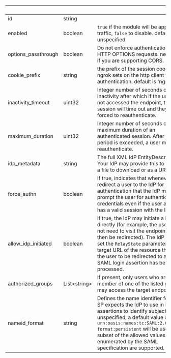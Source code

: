 | &nbsp;              | &nbsp;             | &nbsp;                                                                                                                                                                                                                                                                                                             |
| ------------------- | ------------------ | ------------------------------------------------------------------------------------------------------------------------------------------------------------------------------------------------------------------------------------------------------------------------------------------------------------------ |
| id                  | string             |                                                                                                                                                                                                                                                                                                                    |
| enabled             | boolean            | `true` if the module will be applied to traffic, `false` to disable. default `true` if unspecified                                                                                                                                                                                                                 |
| options_passthrough | boolean            | Do not enforce authentication on HTTP OPTIONS requests. necessary if you are supporting CORS.                                                                                                                                                                                                                      |
| cookie_prefix       | string             | the prefix of the session cookie that ngrok sets on the http client to cache authentication. default is 'ngrok.'                                                                                                                                                                                                   |
| inactivity_timeout  | uint32             | Integer number of seconds of inactivity after which if the user has not accessed the endpoint, their session will time out and they will be forced to reauthenticate.                                                                                                                                              |
| maximum_duration    | uint32             | Integer number of seconds of the maximum duration of an authenticated session. After this period is exceeded, a user must reauthenticate.                                                                                                                                                                          |
| idp_metadata        | string             | The full XML IdP EntityDescriptor. Your IdP may provide this to you as a a file to download or as a URL.                                                                                                                                                                                                           |
| force_authn         | boolean            | If true, indicates that whenever we redirect a user to the IdP for authentication that the IdP must prompt the user for authentication credentials even if the user already has a valid session with the IdP.                                                                                                      |
| allow_idp_initiated | boolean            | If true, the IdP may initiate a login directly (for example, the user does not need to visit the endpoint first and then be redirected). The IdP should set the `RelayState` parameter to the target URL of the resource they want the user to be redirected to after the SAML login assertion has been processed. |
| authorized_groups   | List&lt;string&gt; | If present, only users who are a member of one of the listed groups may access the target endpoint.                                                                                                                                                                                                                |
| nameid_format       | string             | Defines the name identifier format the SP expects the IdP to use in its assertions to identify subjects. If unspecified, a default value of `urn:oasis:names:tc:SAML:2.0:nameid-format:persistent` will be used. A subset of the allowed values enumerated by the SAML specification are supported.                |
